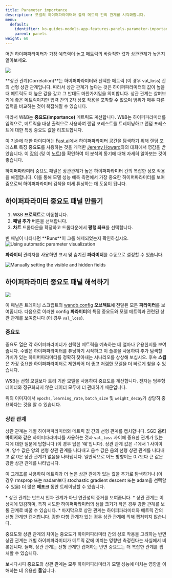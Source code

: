 ---
title: Parameter importance
description: 모델의 하이퍼파라미터와 출력 메트릭 간의 관계를 시각화합니다.
menu:
  default:
    identifier: ko-guides-models-app-features-panels-parameter-importance
    parent: panels
weight: 60
---

어떤 하이퍼파라미터가 가장 예측력이 높고 메트릭의 바람직한 값과 상관관계가 높은지 알아보세요.

<Frame>
    <img src="/images/general/parameter-importance-1.png"  />
</Frame>

**상관 관계(Correlation)**는 하이퍼파라미터와 선택한 메트릭 (이 경우 val_loss) 간의 선형 상관 관계입니다. 따라서 상관 관계가 높다는 것은 하이퍼파라미터의 값이 높을 때 메트릭도 더 높은 값을 갖고 그 반대도 마찬가지임을 의미합니다. 상관 관계는 살펴보기에 좋은 메트릭이지만 입력 간의 2차 상호 작용을 포착할 수 없으며 범위가 매우 다른 입력을 비교하는 것이 복잡해질 수 있습니다.

따라서 W&B는 **중요도(importance)** 메트릭도 계산합니다. W&B는 하이퍼파라미터를 입력으로, 메트릭을 대상 출력으로 사용하여 랜덤 포레스트를 트레이닝하고 랜덤 포레스트에 대한 특징 중요도 값을 리포트합니다.

이 기술에 대한 아이디어는 [Fast.ai](http://fast.ai)에서 하이퍼파라미터 공간을 탐색하기 위해 랜덤 포레스트 특징 중요도를 사용하는 것을 개척한 [Jeremy Howard](https://twitter.com/jeremyphoward)와의 대화에서 영감을 받았습니다. 이 [강의](http://course18.fast.ai/lessonsml1/lesson4.html) (및 이 [노트](https://forums.fast.ai/t/wiki-lesson-thread-lesson-4/7540))를 확인하여 이 분석의 동기에 대해 자세히 알아보는 것이 좋습니다.

하이퍼파라미터 중요도 패널은 상관관계가 높은 하이퍼파라미터 간의 복잡한 상호 작용을 해결합니다. 이를 통해 모델 성능 예측 측면에서 가장 중요한 하이퍼파라미터를 보여줌으로써 하이퍼파라미터 검색을 미세 튜닝하는 데 도움이 됩니다.

## 하이퍼파라미터 중요도 패널 만들기

1. W&B **프로젝트**로 이동합니다.
2. **패널 추가** 버튼을 선택합니다.
3. **차트** 드롭다운을 확장하고 드롭다운에서 **평행 좌표**를 선택합니다.

<Note>
빈 패널이 나타나면 **Runs**이 그룹 해제되었는지 확인하십시오.
</Note>

<Frame>
    <img src="/images/app_ui/hyperparameter_importance_panel.gif" alt="Using automatic parameter visualization"  />
</Frame>

**파라미터** 관리자를 사용하면 표시 및 숨겨진 **파라미터**를 수동으로 설정할 수 있습니다.

<Frame>
    <img src="/images/app_ui/hyperparameter_importance_panel_manual.gif" alt="Manually setting the visible and hidden fields"  />
</Frame>

## 하이퍼파라미터 중요도 패널 해석하기

<Frame>
    <img src="/images/general/parameter-importance-4.png"  />
</Frame>

이 패널은 트레이닝 스크립트의 [wandb.config](/ko/guides/models/track/config/) **오브젝트**에 전달된 모든 **파라미터**를 보여줍니다. 다음으로 이러한 config **파라미터**의 특징 중요도와 모델 메트릭과 관련된 상관 관계를 보여줍니다 (이 경우 `val_loss`).

### 중요도

중요도 열은 각 하이퍼파라미터가 선택한 메트릭을 예측하는 데 얼마나 유용한지를 보여줍니다. 수많은 하이퍼파라미터를 튜닝하기 시작하고 이 플롯을 사용하여 추가 탐색할 가치가 있는 하이퍼파라미터를 정확히 찾아내는 시나리오를 상상해 보십시오. 후속 **스윕**은 가장 중요한 하이퍼파라미터로 제한되어 더 좋고 저렴한 모델을 더 빠르게 찾을 수 있습니다.

<Note>
W&B는 선형 모델보다 트리 기반 모델을 사용하여 중요도를 계산합니다. 전자는 범주형 데이터와 정규화되지 않은 데이터 모두에 더 관대하기 때문입니다.
</Note>

위의 이미지에서 `epochs`, `learning_rate`, `batch_size` 및 `weight_decay`가 상당히 중요하다는 것을 알 수 있습니다.

### 상관 관계

상관 관계는 개별 하이퍼파라미터와 메트릭 값 간의 선형 관계를 캡처합니다. SGD **옵티마이저**와 같은 하이퍼파라미터를 사용하는 것과 `val_loss` 사이에 중요한 관계가 있는지에 대한 질문에 답합니다 (이 경우 답은 '예'입니다). 상관 관계 값은 -1에서 1 사이이며, 양수 값은 양의 선형 상관 관계를 나타내고 음수 값은 음의 선형 상관 관계를 나타내고 값 0은 상관 관계가 없음을 나타냅니다. 일반적으로 어느 방향이든 0.7보다 큰 값은 강한 상관 관계를 나타냅니다.

이 그래프를 사용하여 메트릭과 더 높은 상관 관계가 있는 값을 추가로 탐색하거나 (이 경우 rmsprop 또는 nadam보다 stochastic gradient descent 또는 adam을 선택할 수 있음) 더 많은 **에포크** 동안 트레이닝할 수 있습니다.

<Note>
* 상관 관계는 반드시 인과 관계가 아닌 연관성의 증거를 보여줍니다.
* 상관 관계는 이상치에 민감하며, 특히 시도한 하이퍼파라미터의 샘플 크기가 작은 경우 강한 관계를 보통 관계로 바꿀 수 있습니다.
* 마지막으로 상관 관계는 하이퍼파라미터와 메트릭 간의 선형 관계만 캡처합니다. 강한 다항 관계가 있는 경우 상관 관계에 의해 캡처되지 않습니다.
</Note>

중요도와 상관 관계의 차이는 중요도가 하이퍼파라미터 간의 상호 작용을 고려하는 반면 상관 관계는 개별 하이퍼파라미터가 메트릭 값에 미치는 영향만 측정한다는 사실에서 비롯됩니다. 둘째, 상관 관계는 선형 관계만 캡처하는 반면 중요도는 더 복잡한 관계를 캡처할 수 있습니다.

보시다시피 중요도와 상관 관계는 모두 하이퍼파라미터가 모델 성능에 미치는 영향을 이해하는 데 유용한 **툴**입니다.

